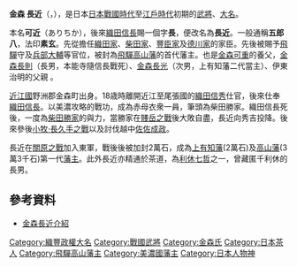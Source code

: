 {{Infobox officeholder 
| name= 金森長近
| image= Kanamori Nagachika01.jpg
| caption= 

| order={{Link-ja|飛驒高山藩|飛騨高山藩}}第1代藩主
| term_start=1586年
| term_end=1608年
| predecessor= 
 
| successor= {{link-ja|金森可重|金森可重}}

| order={{Link-ja|上有知藩|上有知藩}}第1代藩主
| term_start=1600年
| successor= {{link-ja|金森長光|金森長光}}

| birth_date=1524年<br />（大永4年）
| birth_place= 
| death_date={{Death date and age|1608|9|20|1524}}<br />（慶長13年8月12日）
| death_place= 
| module = {{日本武士 |child=yes
|時代= 
|幼名=
|改名= 可近（初名）→長近→素玄（法号）
|别名= 五郎八（通称）
|諡号= 
|神号= 
|戒名= 金龍院殿前兵部尚書法印要仲素玄大居士
|洗禮名= 
|墓所= 
|朝廷官位= 正四位下、兵部卿、飛驒守
|幕府職位= 
|主君= 
|藩= 
|氏族= [[金森氏|金森氏]]
|父=
|母= 
|養父= 
|養母= 
|兄弟= 
|姐妹= 
|正室=
|側室= 
|子= 
|女=
|養子= 
|養女= 
 }}
}}
'''金森 長近'''（{{jpn|j=金森 長近|kana=かなもり ながちか|rm=Kanamori Nagachika}}，{{bd|1524年||1608年|9月20日|catIdx=Kanamori Nagachika}}），是日本[[戰國時代_(日本)|日本戰國時代]]至[[江戶時代|江戶時代]]初期的[[武將|武將]]、[[大名_(称谓)|大名]]。

本名'''可近'''（ありちか），後來[[織田信長|織田信長]]賜一個字'''長'''，便改名為'''長近'''。一般通稱'''五郎八'''，法印'''素玄'''。先從擔任[[織田氏|織田家]]、[[柴田氏|柴田家]]、[[豐臣氏|豐臣家]]及[[德川氏|德川家]]的家臣。先後被賜予[[飛驒國|飛驒]]守及[[兵部大輔|兵部大輔]]等官位，被封為[[飛驒高山藩|飛驒高山藩]]的首代藩主。也是[[金森可重|金森可重]]的養父，[[金森長則|金森長則]]（長男，本能寺隨信長戰死）、[[金森長光|金森長光]]（次男，上有知藩二代當主）、伊東治明的父親 。

[[近江國|近江國]]野洲郡金森町出身。18歳時離開近江至尾張國的[[織田信秀|織田信秀]]仕官，後來仕奉[[織田信長|織田信長]]。以美濃攻略的戰功，成為赤母衣衆一員，筆頭為柴田勝家。織田信長死後，一度為[[柴田勝家|柴田勝家]]的與力，當勝家在[[賤岳之戰|賤岳之戰]]後大敗自盡，長近向秀吉投降。後來參後[[小牧·長久手之戰|小牧·長久手之戰]]以及討伐越中[[佐佐成政|佐佐成政]]。

長近在[[關原之戰|關原之戰]]加入東軍，戰後後被加封2萬石，成為[[上有知藩|上有知藩]](2萬石)及[[高山藩|高山藩]](3萬3千石)第一代[[藩主|藩主]]。此外長近亦精通於茶道，為[[利休七哲|利休七哲]]之一，曾藏匿千利休的長男{{link-ja|千道安|千道安}}。

==參考資料==
*[https://web.archive.org/web/20070821171736/http://s-mizoe.hp.infoseek.co.jp/m248.html 金森長近介紹]

{{飛驒高山藩主|初代|1586年 - 1608年}}
{{上有知藩主}}
{{Normdaten}}

{{DEFAULTSORT:Kanamori Nagachika}}
[[Category:織豐政權大名|Category:織豐政權大名]]
[[Category:戰國武將|Category:戰國武將]]
[[Category:金森氏|Category:金森氏]]
[[Category:日本茶人|Category:日本茶人]]
[[Category:飛驒高山藩主|Category:飛驒高山藩主]]
[[Category:美濃國藩主|Category:美濃國藩主]]
[[Category:日本人物神|Category:日本人物神]]